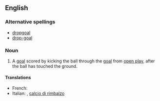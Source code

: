 ==English==

===Alternative spellings===
*[[dropgoal]]
*[[drop-goal]]

===Noun===
{{en-noun|sg=[[drop]] [[goal]]}}

# {{rugby union|rugby league}} A [[goal]] scored by kicking the ball through the [[goal]] from [[open play]], after the ball has touched the ground.

====Translations====
*French: {{t+|fr|drop|m}}
*Italian: {{t+|it|drop|m}}, [[calcio di rimbalzo]] {{m}}